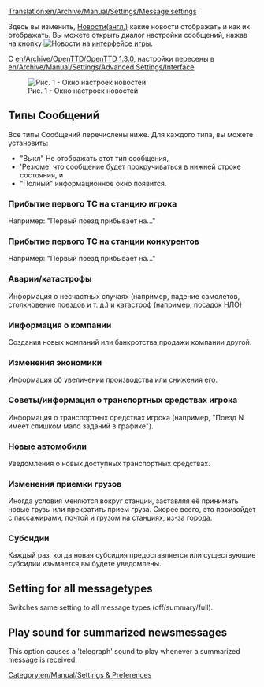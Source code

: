 [[Translation:en/Archive/Manual/Settings/Message settings]]
{{ru/Внимание|Эта статья историческая,такая функция устарела}}
{{ru/Необходимо сделать|поменять картинку}}
{{ru/Перевод|en/Archive/Manual/Settings/Message settings|30}}


Здесь вы изменить, [[en/Archive/Manual/News messages|Новости(англ.)]] какие новости отображать и как их отображать.
Вы можете открыть диалог настройки сообщений, нажав на кнопку [[File:en/Manual/Manual html 2a55c3aa.png|Новости]] на [[ru/Manual/Интерфейс игры|интерфейсе игры]].

C [[en/Archive/OpenTTD/OpenTTD 1.3.0]], настройки пересены в [[en/Archive/Manual/Settings/Advanced Settings/Interface]].

[[File:en/Archive/Manual/Settings/Messageoptions.png|center|frame|Рис. 1 - Окно настроек новостей]]


{{en/Feature|-1.2}}

== Типы Сообщений ==
Все типы Сообщений перечислены ниже. Для каждого типа, вы можете установить:
* "Выкл" Не отображать этот тип сообщения,
* 'Резюме' что сообщение будет прокручиваться в нижней строке состояния, и
* "Полный" информационное окно появится.

=== Прибытие первого ТС на станцию игрока ===
Например: "Первый поезд прибывает на..."

=== Прибытие первого ТС на станции конкурентов ===
Например: "Первый поезд прибывает на..." 

=== Аварии/катастрофы ===
Информация о несчастных случаях (например, падение самолетов, столкновение поездов и т. д.) и [[ru/Катастрофы|катастроф]] (например, посадок НЛО)

=== Информация о компании ===
Создания новых компаний или банкротства,продажи компании другой.

=== Изменения экономики ===
Информация об увеличении производства или снижения его.

=== Советы/информация о транспортных средствах игрока ===
Информация о транспортных средствах игрока (например, "Поезд N имеет слишком мало заданий в графике").

=== Новые автомобили ===
Уведомления о новых доступных транспортных средствах.

=== Изменения приемки грузов ===
Иногда условия меняются вокруг станции, заставляя её принимать новые грузы или прекратить прием груза. Скорее всего, это произойдет с пассажирами, почтой и грузом на станциях, из-за города.

=== Субсидии ===
Каждый раз, когда новая субсидия предоставляется или существующие субсидии изымается,вы будете уведомлены.

== Setting for all messagetypes ==
Switches same setting to all message types (off/summary/full).

== Play sound for summarized newsmessages ==
This option causes a 'telegraph' sound to play whenever a summarized message is received.


[[Category:en/Manual/Settings & Preferences]]